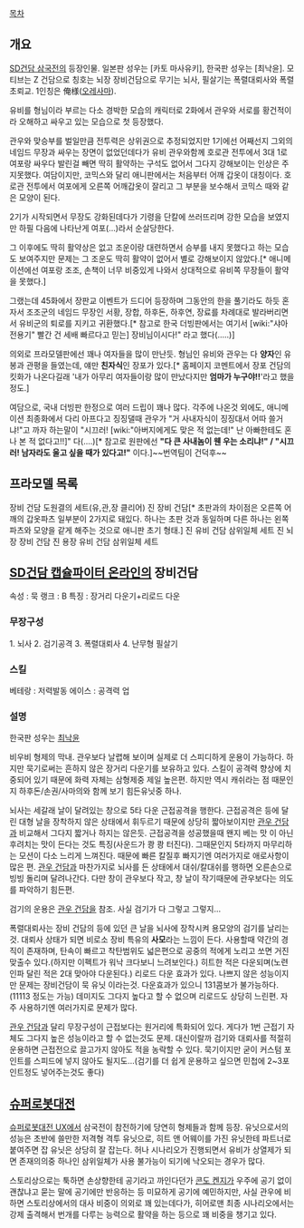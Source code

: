[[목차]]

== 개요 ==
[[SD건담 삼국전]]의 등장인물. 일본판 성우는 [카토 마사유키], 한국판 성우는 [최낙윤]. 모티브는 Z 건담으로 칭호는 뇌장 장비건담으로 무기는 뇌사, 필살기는 폭렬대뢰사와 폭렬초뢰교. 1인칭은 俺様([[오레사마]]).

유비를 형님이라 부르는 다소 경박한 모습의 캐릭터로 2화에서 관우와 서로를 황건적이라 오해하고 싸우고 있는 모습으로 첫 등장했다.

관우와 맞승부를 벌일만큼 전투력은 상위권으로 추정되었지만 1기에선 어째선지 그외의 네임드 무장과 싸우는 장면이 없었던데다가 유비 관우와함께 호로관 전투에서 3대 1로여포랑 싸우다 발린걸 빼면 딱히 활약하는 구석도 없어서 그다지 강해보이는 인상은 주지못했다. 여담이지만, 코믹스와 달리 애니판에서는 처음부터 어깨 갑옷이 대칭이다. 호로관 전투에서 여포에게 오른쪽 어깨갑옷이 잘리고 그 부분을 보수해서 코믹스 때와 같은 모양이 된다.

2기가 시작되면서 무장도 강화된데다가 기령을 단칼에 쓰러뜨리며 강한 모습을 보였지만 하필 다음에 나타난게 여포(…)라서 순살당한다.

그 이후에도 딱히 활약상은 없고 조운이랑 대련하면서 승부를 내지 못했다고 하는 모습도 보여주지만 문제는 그 조운도 딱히 활약이 없어서 별로 강해보이지 않았다.[* 애니메이션에선 여포랑 조조, 손책이 너무 비중있게 나와서 상대적으로 유비쪽 무장들이 활약을 못했다.]

그랬는데 45화에서 장판교 이벤트가 드디어 등장하며 그동안의 한을 풀기라도 하듯 혼자서 조조군의 네임드 무장인 서황, 장합, 하후돈, 하후연, 장료를 차례대로 발라버리면서 유비군의 퇴로를 지키고 귀환했다.[* 참고로 한국 더빙판에서는 여기서 [wiki:"샤아 전용기" 빨간 건 세배 빠르다고 믿는] 장비님이시다!" 라고 했다(.....)]

의외로 프라모델판에선 꽤나 여자들을 많이 만난듯. 형님인 유비와 관우는 다 '''양자'''인 유봉과 관평을 들였는데, 얘만 '''친자식'''인 장포가 있다.[* 홈페이지 코멘트에서 장포 건담의 킷화가 나온다길래 '내가 아무리 여자들이랑 많이 만났다지만 '''엄마가 누구야!!''''라고 했을 정도.]

여담으로, 국내 더빙판 한정으로 여러 드립이 꽤나 많다. 각주에 나온것 외에도, 애니메이션 최종화에서 다리 아프다고 징징댈때 관우가 "거 사내자식이 징징대서 어따 쓸거냐!"고 까자 하는말이 "시끄러! [wiki:"아버지에게도 맞은 적 없는데!" 난 아빠한테도 혼나 본 적 없다고!!]" 다(....)[* 참고로 원판에선 '''"다 큰 사내놈이 웬 우는 소리냐!" / "시끄러! 남자라도 울고 싶을 때가 있다고!"''' 이다.]~~번역팀이 건덕후~~

== 프라모델 목록 ==
장비 건담
도원결의 세트(유,관,장 클리어)
진 장비 건담[* 초판과의 차이점은 오른쪽 어깨의 갑옷파츠 일부분이 2가지로 돼있다. 하나는 초판 것과 동일하며 다른 하나는 왼쪽 파츠와 모양을 같게 해주는 것으로 애니판 초기 형태.]
진 유비 건담 삼위일체 세트
진 뇌장 장비 건담
진 용장 유비 건담 삼위일체 세트

== [[SD건담 캡슐파이터 온라인]]의 장비건담 ==

속성 : 묵 랭크 : B
특징 : 장거리 다운기+리로드 다운

=== 무장구성 ===
1. 뇌사
2. 검기공격
3. 폭렬대뢰사
4. 난무형 필살기

=== 스킬 ===
베테랑 : 저력발동
에이스 : 공격력 업

=== 설명 ===

한국판 성우는 [[최낙윤]]
 
비우비 형제의 막내. 관우보다 날렵해 보이며 실제로 더 스피디하게 운용이 가능하다. 하지만 묵기로써는 흔하지 않은 장거리 다운기를 보유하고 있다. 스킬이 공격력 향상에 치중되어 있기 때문에 화력 자체는 삼형제중 제일 높은편. 하지만 역시 캐쉬라는 점 때문인지 하후돈/손권/사마의와 함께 보기 힘든유닛중 하나. 

뇌사는 세갈래 날이 달려있는 창으로 5타 다운 근접공격을 행한다. 근접공격은 등에 달린 대형 날을 장착하지 않은 상태에서 휘두르기 때문에 상당히 짧아보이지만 [[관우 건담]]과 비교해서 그다지 짧거나 하지는 않은듯. 근접공격을 성공했을때 왠지 베는 맛 이 아닌 후려치는 맛이 든다는 것도 특징(사운드가 쾅 쾅 터진다). 그때문인지 5타까지 마무리하는 모션이 다소 느리게 느껴진다. 때문에 빠른 칼질후 빠지기엔 여러가지로 애로사항이 많은 편. [[관우 건담]]과 마찬가지로 뇌사를 든 상태에서 대쉬/칼대쉬를 행하면 오른손으로 빙빙 돌리며 달려나간다. 다만 창이 관우보다 작고, 창 날이 작기때문에 관우보다는 의도를 파악하기 힘든편.

검기의 운용은 [[관우 건담]]을 참조. 사실 검기가 다 그렇고 그렇지…

폭렬대뢰사는 장비 건담의 등에 있던 큰 날을 뇌사에 장착시켜 용모양의 검기를 날리는것. 대뢰사 상태가 되면 비로소 장비 특유의 '''사모'''라는 느낌이 든다. 사용할때 약간의 경직이 존재하며, 탄속이 빠르고 착탄범위도 넓은편으로 공중의 적에게 노리고 쏘면 거진 맞출수 있다.(하지만 이펙트가 워낙 크다보니 느려보인다.) 히트한 적은 다운되며(노련인파 달린 적은 2대 맞아야 다운된다.) 리로드 다운 효과가 있다. 나쁘지 않은 성능이지만 문제는 장비건담이 묵 유닛 이라는것. 다운효과가 있으니 131콤보가 불가능하다.(11113 정도는 가능) 데미지도 그다지 높다고 할 수 없으며 리로드도 상당히 느린편. 자주 사용하기엔 여러가지로 문제가 많다.

[[관우 건담]]과 달리 무장구성이 근접보다는 원거리에 특화되어 있다. 게다가 1번 근접기 자체도 그다지 높은 성능이라고 할 수 없는것도 문제. 대신이랄까 검기와 대뢰사를 적절히 운용하면 근접전으로 끌고가지 않아도 적을 농락할 수 있다. 묵기이지만 굳이 커스텀 포인트를 스피드에 넣지 않아도 될지도…(검기를 더 쉽게 운용하고 싶으면 민첩에 2~3포인트정도 넣어주는것도 좋다)

== [[슈퍼로봇대전]] ==
[[슈퍼로봇대전 UX]]에서 삼국전이 참전하기에 당연히 형제들과 함께 등장. 유닛으로서의 성능은 초반에 쓸만한 저격형 격투 유닛으로, 히트 앤 어웨이를 가진 유닛한테 파트너로 붙여주면 잡 유닛은 상당히 잘 잡는다. 허나 시나리오가 진행되면서 유비가 상열제가 되면 존재의의중 하나인 삼위일체가 사용 불가능이 되기에 낙오되는 경우가 많다. 

스토리상으로는 툭하면 손상향한테 공기라고 까인다던가 [[콘도 켄지]]가 우주에 공기 없이 괜찮냐고 묻는 말에 공기에만 반응하는 등 미묘하게 공기에 예민하지만, 사실 관우에 비하면 스토리상에서의 대사 비중이 의외로 꽤 있는데다가, 히어로맨 최종 시나리오에서는 강제 출격해서 번개를 다루는 능력으로 활약을 하는 등으로 꽤 비중을 챙기고 있다.
